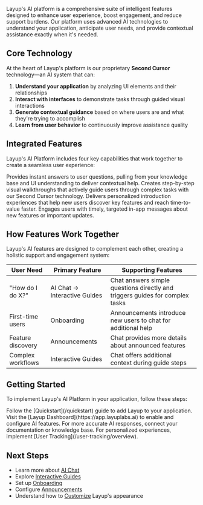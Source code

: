 Layup's AI platform is a comprehensive suite of intelligent features designed to enhance user experience, boost engagement, and reduce support burdens. Our platform uses advanced AI technologies to understand your application, anticipate user needs, and provide contextual assistance exactly when it's needed.

## Core Technology

At the heart of Layup's platform is our proprietary **Second Cursor** technology—an AI system that can:

1. **Understand your application** by analyzing UI elements and their relationships
2. **Interact with interfaces** to demonstrate tasks through guided visual interactions
3. **Generate contextual guidance** based on where users are and what they're trying to accomplish
4. **Learn from user behavior** to continuously improve assistance quality

## Integrated Features

Layup's AI Platform includes four key capabilities that work together to create a seamless user experience:

<CardGroup cols={2}>
  <Card title="AI Chat" icon="comments" href="/ai/chat">
    Provides instant answers to user questions, pulling from your knowledge base and UI
    understanding to deliver contextual help.
  </Card>
  <Card title="Interactive Guides" icon="hand-pointer" href="/ai/interactive-guides">
    Creates step-by-step visual walkthroughs that actively guide users through complex tasks with
    our Second Cursor technology.
  </Card>
  <Card title="Onboarding" icon="user-graduate" href="/ai/onboarding">
    Delivers personalized introduction experiences that help new users discover key features and
    reach time-to-value faster.
  </Card>
  <Card title="Announcements" icon="bullhorn" href="/ai/announcements">
    Engages users with timely, targeted in-app messages about new features or important updates.
  </Card>
</CardGroup>

## How Features Work Together

Layup's AI features are designed to complement each other, creating a holistic support and engagement system:

| User Need | Primary Feature | Supporting Features |
| --- | --- | --- |
| "How do I do X?" | AI Chat → Interactive Guides | Chat answers simple questions directly and triggers guides for complex tasks |
| First-time users | Onboarding | Announcements introduce new users to chat for additional help |
| Feature discovery | Announcements | Chat provides more details about announced features |
| Complex workflows | Interactive Guides | Chat offers additional context during guide steps |

## Getting Started

To implement Layup's AI Platform in your application, follow these steps:

<Steps>
  <Step title="Install the Layup SDK">
    Follow the [Quickstart](/quickstart) guide to add Layup to your application.
  </Step>
  <Step title="Configure AI Features">
    Visit the [Layup Dashboard](https://app.layuplabs.ai) to enable and configure AI features.
  </Step>
  <Step title="Connect Knowledge Base (Optional)">
    For more accurate AI responses, connect your documentation or knowledge base.
  </Step>
  <Step title="Enable User Tracking">
    For personalized experiences, implement [User Tracking](/user-tracking/overview).
  </Step>
</Steps>

## Next Steps

- Learn more about [AI Chat](/ai/chat)
- Explore [Interactive Guides](/ai/interactive-guides)
- Set up [Onboarding](/ai/onboarding)
- Configure [Announcements](/ai/announcements)
- Understand how to [Customize](/customization/styling) Layup's appearance
